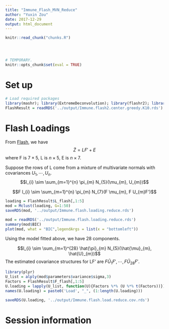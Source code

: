 ```yaml
---
title: "Immune_Flash_MVN_Reduce"
author: "Yuxin Zou"
date: 2017-12-29
output: html_document
---
```


```r
knitr::read_chunk("chunks.R")
```

<!-- Update knitr chunk options -->
```r
```

<!-- Insert the date the file was last updated -->
```r
```

<!-- Insert the code version (Git commit SHA1) if Git repository exists and R
 package git2r is installed -->
```r
```

```r
# TEMPORARY.
knitr::opts_chunk$set(eval = TRUE)
```

# Set up
```r
# Load required packages
library(mashr); library(ExtremeDeconvolution); library(flashr2); library(mclust)
FlashResult = readRDS('../output/Immune.flash2.center.greedy.K10.rds')
```

# Flash Loadings

From [Flash](Immune_Flash.html), we have $$\tilde{Z} = LF' + E$$
where F is $7 \times 5$, L is $n \times 5$, E is $n\times7$.

Suppose the rows of L come from a mixture of multivariate normals with covariances $U_{1}, \cdots, U_{n}$.
$$l_{i} \sim \sum_{m=1}^{n} \pi_{m} N_{5}(\mu_{m}, U_{m})$$

$$F l_{i} \sim \sum_{m=1}^{n} \pi_{m} N_{7}(F \mu_{m}, F U_{m}F')$$
```r
loading = FlashResult$L_flash[,1:5]
mod = Mclust(loading, G=1:50)
saveRDS(mod, '../output/Immune.flash.loading.reduce.rds')
```

```r
mod = readRDS('../output/Immune.flash.loading.reduce.rds')
summary(mod$BIC)
plot(mod, what = "BIC",legendArgs = list(x = "bottomleft"))
```

Using the model fitted above, we have 28 components.

$$l_{i} \sim \sum_{m=1}^{28} \hat{\pi}_{m} N_{5}(\hat{\mu}_{m}, \hat{U}_{m})$$
The estimated covariance structures for LF' are $F\hat{U}_{1}F', \cdots, F\hat{U}_{28}F'$.

```r
library(plyr)
U_list = alply(mod$parameters$variance$sigma,3)
Factors = FlashResult$F_flash[,1:5]
U.loading = lapply(U_list, function(U){Factors %*% (U %*% t(Factors))})
names(U.loading) = paste0('Load', "_", (1:length(U.loading)))
```

```r
saveRDS(U.loading, '../output/Immune.flash.load.reduce.cov.rds')
```

# Session information

<!-- Insert the session information into the document -->
```r
```

